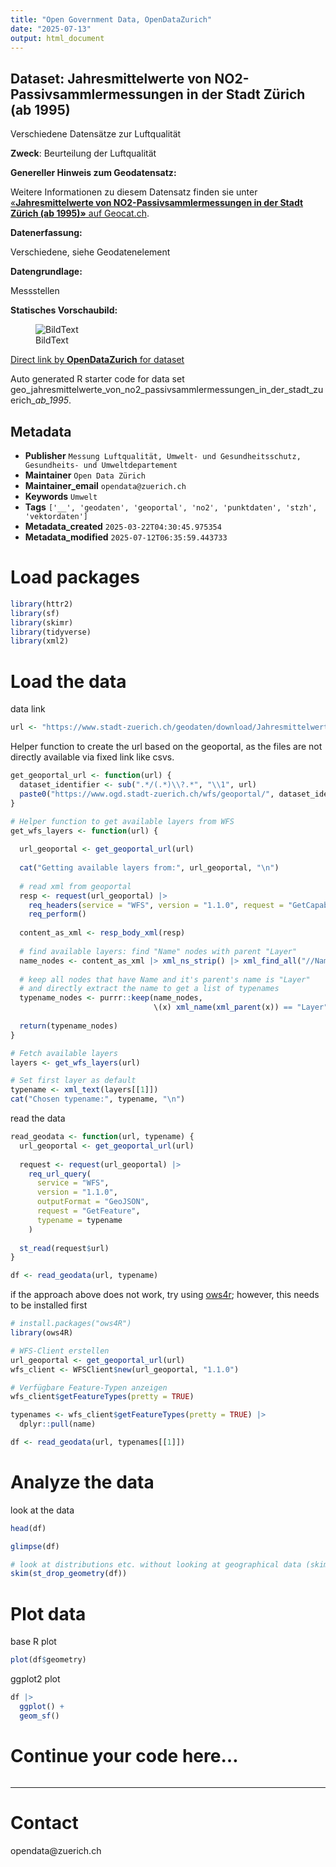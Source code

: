 ```yaml
---
title: "Open Government Data, OpenDataZurich"
date: "2025-07-13"
output: html_document
---
```


## Dataset: Jahresmittelwerte von NO2-Passivsammlermessungen in der Stadt Zürich (ab 1995)

Verschiedene Datensätze zur Luftqualität

**Zweck**: Beurteilung der Luftqualität

**Genereller Hinweis zum Geodatensatz:**


Weitere Informationen zu diesem Datensatz finden sie unter [«**Jahresmittelwerte von NO2-Passivsammlermessungen in der Stadt Zürich (ab 1995)»** auf Geocat.ch](https://www.geocat.ch/geonetwork/srv/ger/catalog.search#/metadata/2df6f67e-ad15-41ac-8cf7-deea472e5703).				
			   

**Datenerfassung:**

Verschiedene, siehe Geodatenelement

**Datengrundlage:**

Messstellen

**Statisches Vorschaubild:**

![BildText](https://www.gis.stadt-zuerich.ch/zueriplan_docs/geocat/2df6f67e-ad15-41ac-8cf7-deea472e5703.png)



[Direct link by **OpenDataZurich** for dataset](https://data.stadt-zuerich.ch/dataset/geo_jahresmittelwerte_von_no2_passivsammlermessungen_in_der_stadt_zuerich__ab_1995_)

Auto generated R starter code for data set geo_jahresmittelwerte_von_no2_passivsammlermessungen_in_der_stadt_zuerich__ab_1995_.

## Metadata

- **Publisher** `Messung Luftqualität, Umwelt- und Gesundheitsschutz, Gesundheits- und Umweltdepartement`
- **Maintainer** `Open Data Zürich`
- **Maintainer_email** `opendata@zuerich.ch`
- **Keywords** `Umwelt`
- **Tags** `['__', 'geodaten', 'geoportal', 'no2', 'punktdaten', 'stzh', 'vektordaten']`
- **Metadata_created** `2025-03-22T04:30:45.975354`
- **Metadata_modified** `2025-07-12T06:35:59.443733`


# Load packages

```r
library(httr2)
library(sf)
library(skimr)
library(tidyverse)
library(xml2)
```

# Load the data

data link
```r
url <- "https://www.stadt-zuerich.ch/geodaten/download/Jahresmittelwerte_von_NO2_Passivsammlermessungen_in_der_Stadt_Zuerich__ab_1995_?format=geojson_link"
```


Helper function to create the url based on the geoportal, as the files are not directly available via fixed link like csvs.
```r
get_geoportal_url <- function(url) {
  dataset_identifier <- sub(".*/(.*)\\?.*", "\\1", url)
  paste0("https://www.ogd.stadt-zuerich.ch/wfs/geoportal/", dataset_identifier)
}
```

```r
# Helper function to get available layers from WFS
get_wfs_layers <- function(url) {
  
  url_geoportal <- get_geoportal_url(url)
  
  cat("Getting available layers from:", url_geoportal, "\n")
  
  # read xml from geoportal
  resp <- request(url_geoportal) |> 
    req_headers(service = "WFS", version = "1.1.0", request = "GetCapabilities") |> 
    req_perform()
  
  content_as_xml <- resp_body_xml(resp)
  
  # find available layers: find "Name" nodes with parent "Layer"
  name_nodes <- content_as_xml |> xml_ns_strip() |> xml_find_all("//Name")
  
  # keep all nodes that have Name and it's parent's name is "Layer"
  # and directly extract the name to get a list of typenames
  typename_nodes <- purrr::keep(name_nodes,
                                \(x) xml_name(xml_parent(x)) == "Layer")
  
  return(typename_nodes)
}

# Fetch available layers
layers <- get_wfs_layers(url)

# Set first layer as default
typename <- xml_text(layers[[1]])
cat("Chosen typename:", typename, "\n")
```

read the data
```r
read_geodata <- function(url, typename) {
  url_geoportal <- get_geoportal_url(url)
  
  request <- request(url_geoportal) |>
    req_url_query(
      service = "WFS",
      version = "1.1.0",
      outputFormat = "GeoJSON",
      request = "GetFeature",
      typename = typename
    )
  
  st_read(request$url)
}

df <- read_geodata(url, typename)
```

if the approach above does not work, try using [ows4r](https://eblondel.github.io/ows4R/); however, this needs to be installed first
```r
# install.packages("ows4R")
library(ows4R)

# WFS-Client erstellen
url_geoportal <- get_geoportal_url(url)
wfs_client <- WFSClient$new(url_geoportal, "1.1.0")

# Verfügbare Feature-Typen anzeigen
wfs_client$getFeatureTypes(pretty = TRUE)

typenames <- wfs_client$getFeatureTypes(pretty = TRUE) |> 
  dplyr::pull(name)

df <- read_geodata(url, typenames[[1]])
```

# Analyze the data

look at the data
```r
head(df)
```

```r
glimpse(df)
```

```r
# look at distributions etc. without looking at geographical data (skim cannot deal with geometries)
skim(st_drop_geometry(df))
```

# Plot data

base R plot
```r
plot(df$geometry)
```

ggplot2 plot
```r
df |>
  ggplot() +
  geom_sf()
```

# Continue your code here...

```r

```

------------------------------------------------------------------------

# Contact

opendata@zuerich.ch
